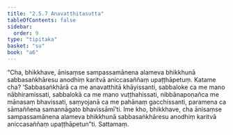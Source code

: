 ```yaml
---
title: "2.5.7 Anavatthitasutta"
tableOfContents: false
sidebar:
  order: 9
type: "tipitaka"
basket: "su"
book: "a6"
---
```



<DynamicBreadcrumb />

<Division number="102" book="a6">

<Paragraph number="728" book="a6">
“Cha, bhikkhave, ānisaṃse sampassamānena alameva bhikkhunā sabbasaṅkhāresu anodhiṃ karitvā aniccasaññaṃ upaṭṭhāpetuṃ. Katame cha? ‘Sabbasaṅkhārā ca me anavatthitā khāyissanti, sabbaloke ca me mano nābhiramissati, sabbalokā ca me mano vuṭṭhahissati, nibbānapoṇañca me mānasaṃ bhavissati, saṃyojanā ca me pahānaṃ gacchissanti, paramena ca sāmaññena samannāgato bhavissāmī’ti. Ime kho, bhikkhave, cha ānisaṃse sampassamānena alameva bhikkhunā sabbasaṅkhāresu anodhiṃ karitvā aniccasaññaṃ upaṭṭhāpetun”ti.

</Paragraph>
</Division>

<Paragraph number="729" type="center" book="a6">
Sattamaṃ.
</Paragraph>